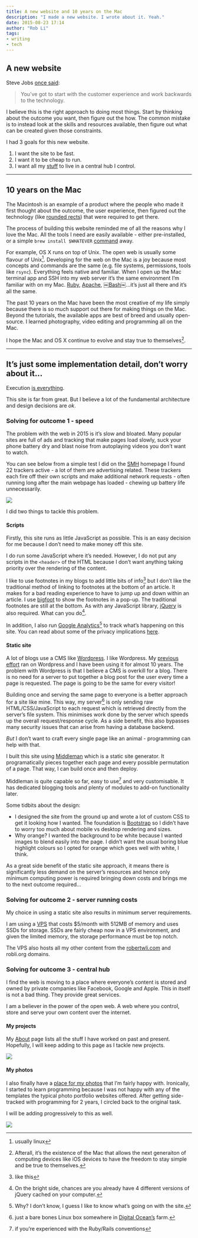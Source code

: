```yaml
---
title: A new website and 10 years on the Mac
description: "I made a new website. I wrote about it. Yeah."
date: 2015-08-23 17:14
author: "Rob Li"
tags:
- writing
- tech
---
```


## A new website

Steve Jobs [once said][1]:

> You’ve got to start with the customer experience and work backwards to the technology.

I believe this is the right approach to doing most things. Start  by thinking about the outcome you want, then figure out the how. The common mistake is to instead look at the skills and resources available, then figure out what can be created given those constraints.

I had 3 goals for this new website. 

1. I want the site to be fast. 
2. I want it to be cheap to run. 
3. I want all my [stuff][2] to live in a central hub I control. 

---- 

## 10 years on the Mac

The Macintosh is an example of a product where the people who made it first thought about the outcome, the user experience, then figured out the technology (like [rounded rects][3]) that were required to get there.

The process of building this website reminded me of all the reasons why I love the Mac. All the tools I need are easily available - either pre-installed, or a simple `brew install $WHATEVER` [command][4] away.

For example, OS X runs on top of Unix. The open web is usually some flavour of Unix[^1]. Developing for the web on the Mac is a joy because most concepts and commands are the same (e.g. file systems, permissions, tools like `rsync`). Everything feels native and familiar. When I open up the Mac terminal app and SSH into my web server it’s the same environment I’m familiar with on my Mac. [Ruby][5], [Apache][6], ￼[Bash][7]￼…it’s just all there and it’s all the same.

The past 10 years on the Mac have been the most creative of my life simply because there is so much support out there for making things on the Mac. Beyond the tutorials, the available apps are best of breed and usually open-source. I learned photography, video editing and programming all on the Mac.

I hope the Mac and OS X continue to evolve and stay true to themselves[^2].

---- 

## It’s just some implementation detail, don’t worry about it…

Execution [is everything][8].

This site is far from great. But I believe a lot of the fundamental architecture and design decisions are *ok*.

### Solving for outcome 1 - speed

The problem with the web in 2015 is it’s slow and bloated. Many popular sites are full of ads and tracking that make pages load slowly, suck your phone battery dry and blast noise from autoplaying videos you don’t want to watch.

You can see below from a simple test I did on the [SMH][9] homepage I found 22 trackers active - a lot of them are advertising related. These trackers each fire off their own scripts and make additional network requests - often running long after the main webpage has loaded - chewing up battery life unnecessarily.

![][image-1]

I did two things to tackle this problem.

#### Scripts

Firstly, this site runs as little JavaScript as possible. This is an easy decision for me because I don’t need to make money off this site.

I do run some JavaScript where it’s needed. However, I do not put any scripts in the `<header>` of the HTML because I don’t want anything taking priority over the rendering of the content.

I like to use footnotes in my blogs to add little bits of info[^3] but I don’t like the traditional method of linking to footnotes at the bottom of an article. It makes for a bad reading experience to have to jump up and down within an article. I use [bigfoot][11] to show the footnotes in a pop-up. The traditional footnotes are still at the bottom. As with any JavaScript library, [jQuery][12] is also required. What can you do[^4].

In addition, I also run [Google Analytics][13][^5] to track what’s happening on this site. You can read about some of the privacy implications [here][14].

#### Static site

A lot of blogs use a CMS like [Wordpress][15]. I like Wordpress. My [previous effort][16] ran on Wordpress and I have been using it for almost 10 years. The problem with Wordpress is that I believe a CMS is overkill for a blog. There is no need for a server to put together a blog post for the user every time a page is requested. The page is going to be the same for every visitor!

Building once and serving the same page to everyone is a better approach for a site like mine. This way, my server[^6] is only sending raw HTML/CSS/JavaScript to each request which is retrieved directly from the server’s file system. This minimises work done by the server which speeds up the overall request/response cycle. As a side benefit, this also bypasses many security issues that can arise from having a database backend.

*But* I don’t want to craft every single page like an animal - programming can help with that.

I built this site using [Middleman][18] which is a static site generator. It programatically pieces together each page and every possible permutation of a page. That way, I can build once and then deploy.

Middleman is quite capable so far, easy to use[^7] and very customisable. It has dedicated blogging tools and plenty of modules to add-on functionality later. 

Some tidbits about the design:

- I designed the site from the ground up and wrote a lot of custom CSS to get it looking how I wanted. The foundation is [Bootstrap][19] so I didn’t have to worry too much about mobile vs desktop rendering and sizes.
- Why orange? I wanted the background to be white because I wanted images to blend easily into the page. I didn’t want the usual boring blue highlight colours so I opted for orange which goes well with white, I think.

As a great side benefit of the static site approach, it means there is significantly less demand on the server’s resources and hence only minimum computing power is required bringing down costs and brings me to the next outcome required…

### Solving for outcome 2 - server running costs

My choice in using a static site also results in minimum server requirements. 

I am using a [VPS][20] that costs $5/month with 512MB of memory and uses SSDs for storage. SSDs are fairly cheap now in a VPS environment, and given the limited memory, the storage performance must be top notch.

The VPS also hosts all my other content from the [robertwli.com][21] and robli.org domains.

### Solving for outcome 3 - central hub

I find the web is moving to a place where everyone’s content is stored and owned by private companies like Facebook, Google and Apple. This in itself is not a bad thing. They provide great services.

I am a believer in the power of the open web. A web where you control, store and serve your own content over the internet.

#### My projects

My [About][22] page lists all the stuff I have worked on past and present. Hopefully, I will keep adding to this page as I tackle new projects.

![][image-2]

#### My photos

I also finally have a [place for my photos][24] that I’m fairly happy with. Ironically, I started to learn programming because I was not happy with any of the templates the typical photo portfolio websites offered. After getting side-tracked with programming for 2 years, I circled back to the original task.

I will be adding progressively to this as well.

<img className="img-hero" src="/images/2015/08/roblico-photos-section-combined.jpg" />


[^1]:	usually linux

[^2]:	Afterall, it’s the existence of the Mac that allows the next generaiton of computing devices like iOS devices to have the freedom to stay simple and be true to themselves.

[^3]:	like this

[^4]:	On the bright side, chances are you already have 4 different versions of jQuery cached on your computer.

[^5]:	Why? I don’t know, I guess I like to know what’s going on with the site.

[^6]:	just a bare bones Linux box somewhere in [Digital Ocean’s][17] farm.

[^7]:	if you’re experienced with the Ruby/Rails conventions

[1]:	https://youtu.be/FF-tKLISfPE?t=1m46s
[2]:	/about/
[3]:	http://www.folklore.org/StoryView.py?story=Round_Rects_Are_Everywhere.txt
[4]:	http://brew.sh
[5]:	https://www.ruby-lang.org/en/
[6]:	http://httpd.apache.org
[7]:	https://en.wikipedia.org/wiki/Bash_(Unix_shell)
[8]:	/blog/2014-10-12-Executing-on-the-vision/
[9]:	http://smh.com.au
[11]:	http://www.bigfootjs.com
[12]:	https://jquery.com
[13]:	http://www.google.com.au/analytics/
[14]:	/privacy/
[15]:	https://wordpress.org
[16]:	http://robertwli.com
[17]:	https://www.digitalocean.com
[18]:	https://middlemanapp.com
[19]:	http://getbootstrap.com
[20]:	http://digitalocean.com/
[21]:	http://robertwli.com/
[22]:	/about/
[24]:	/photos/

[image-1]:	/images/2015/08/smh-trackers.png
[image-2]:	/images/2015/08/roblico-about-section.png